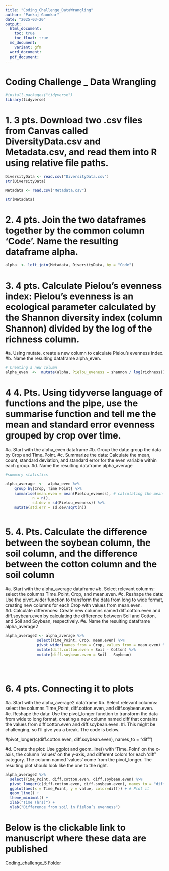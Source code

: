 ```yaml
---
title: "Coding_Challenge_DataWrangling"
author: "Pankaj Gaonkar"
date: "2025-03-20"
output: 
  html_document:
    toc: true
    toc_float: true
  md_document:
    variant: gfm
  word_document:
  pdf_document:
---
```


# Coding Challenge _ Data Wrangling


```r
#install.packages("tidyverse")
library(tidyverse)

```


# 1.	3 pts. Download two .csv files from Canvas called DiversityData.csv and Metadata.csv, and read them into R using relative file paths.

```r
DiversityData <- read.csv("DiversityData.csv")
str(DiversityData)
```


```r
Metadata <- read.csv("Metadata.csv")

str(Metadata)
```





# 2.	4 pts. Join the two dataframes together by the common column ‘Code’. Name the resulting dataframe alpha.

```r

alpha  <- left_join(Metadata, DiversityData, by = "Code")

```


# 3.	4 pts. Calculate Pielou’s evenness index: Pielou’s evenness is an ecological parameter calculated by the Shannon diversity index (column Shannon) divided by the log of the richness column. 
#a.	Using mutate, create a new column to calculate Pielou’s evenness index. 
#b.	Name the resulting dataframe alpha_even.

```r

# Creating a new column
alpha_even  <-  mutate(alpha, Pielou_eveness = shannon / log(richness))


```



# 4 4.	Pts. Using tidyverse language of functions and the pipe, use the summarise function and tell me the mean and standard error evenness grouped by crop over time.
#a.	Start with the alpha_even dataframe
#b.	Group the data: group the data by Crop and Time_Point.
#c.	Summarize the data: Calculate the mean, count, standard deviation, and standard error for the even variable within each group.
#d.	Name the resulting dataframe alpha_average



```r

#summary statistics

alpha_average  <-  alpha_even %>%
    group_by(Crop, Time_Point) %>%
    summarise(mean.even = mean(Pielou_eveness), # calculating the mean richness, stdeviation, and standard error
            n = n(), 
            sd.dev = sd(Pielou_eveness)) %>%
    mutate(std.err = sd.dev/sqrt(n))



```


# 5.	4. Pts. Calculate the difference between the soybean column, the soil column, and the difference between the cotton column and the soil column
#a.	Start with the alpha_average dataframe
#b.	Select relevant columns: select the columns Time_Point, Crop, and mean.even.
#c.	Reshape the data: Use the pivot_wider function to transform the data from long to wide format, creating new columns for each Crop with values from mean.even.
#d.	Calculate differences: Create new columns named diff.cotton.even and diff.soybean.even by calculating the difference between Soil and Cotton, and Soil and Soybean, respectively.
#e.	Name the resulting dataframe alpha_average2



```r

alpha_average2 <- alpha_average %>%
              select(Time_Point, Crop, mean.even) %>%
              pivot_wider(names_from = Crop, values_from = mean.even) %>%
              mutate(diff.cotton.even = Soil - Cotton) %>%
              mutate(diff.soybean.even = Soil - Soybean)
  
  
  
```



# 6.	4 pts. Connecting it to plots
#a.	Start with the alpha_average2 dataframe
#b.	Select relevant columns: select the columns Time_Point, diff.cotton.even, and diff.soybean.even.
#c.	Reshape the data: Use the pivot_longer function to transform the data from wide to long format, creating a new column named diff that contains the values from diff.cotton.even and diff.soybean.even.
#i.	This might be challenging, so I’ll give you a break. The code is below.

#pivot_longer(c(diff.cotton.even, diff.soybean.even), names_to = "diff")

#d.	Create the plot: Use ggplot and geom_line() with ‘Time_Point’ on the x-axis, the column ‘values’ on the y-axis, and different colors for each ‘diff’ category. The column named ‘values’ come from the pivot_longer. The resulting plot should look like the one to the right. 


```r

alpha_average2 %>%
  select(Time_Point, diff.cotton.even, diff.soybean.even) %>%
  pivot_longer(c(diff.cotton.even, diff.soybean.even), names_to = "diff") %>%
  ggplot(aes(x = Time_Point, y = value, color=diff)) + # Plot it 
  geom_line() +
  theme_minimal() +
  xlab("Time (hrs)") +
  ylab("Difference from soil in Pielou’s evenness")

```



# Below is the clickable link to manuscript where these data are published

[Coding_challenge_5 Folder](https://github.com/ppg0001/PLPA_Assignment/tree/main/Coding_challenge_5)



